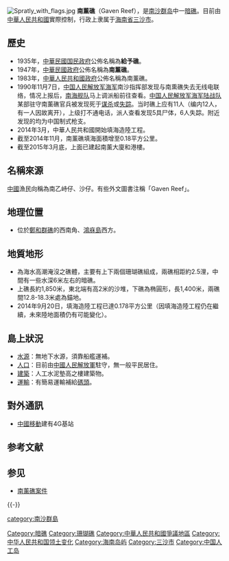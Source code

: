 {{Infobox Disputed Islands
| plural = yes
| name             =南薰礁
| image name       =
| image caption    = 
| image size       = 
| locator map      = {{三沙市}}
| map_custom       = yes
| native name      =
| native name link = 
| other_names         = Gaven Reef<br/> 南乙峙仔、沙仔
| location         = [[南海|南海]]
| coordinates      = {{Coord|10|12|50|N|114|14|00|E|display=inline,title}}
| archipelago      = [[南沙群岛|南沙群岛]]
| total islands    = 
| major islands    = 
| area             =
| length           =1400-1850米
| width            =
| coastline        =
| highest mount    = 
| elevation        = 
| country  = {{PRC}}
| country admin divisions title   = [[地級市|地級市]]
| country admin divisions         =  [[海南省|海南省]][[三沙市|三沙市]]
| country claim                 = {{ROC}}
| country claim divisions title = [[直轄市_(中華民國)|直辖市]]
| country claim divisions       = [[高雄市|高雄市]][[旗津區|旗津區]]
| country 1 claim                    = {{flag|Vietnam}}
| country 1 claim divisions title   =县
| country 1 claim divisions         = [[庆和省|庆和省]][[长沙县_(越南)|长沙县]]
|country 2 claim                    = {{PHL}}  
|country 2 claim divisions title   = 市
|country 2 claim divisions         = [[巴拉望省|巴拉望省]][[卡拉揚市|卡拉揚市]]
| population       = 
| population as of = 
| density          = 
| ethnic groups    = 
| additional info  =
}} 
[[File:Spratly_with_flags.jpg|thumb]]
'''南薰礁'''（Gaven Reef），是[[南沙群岛|南沙群岛]]中一[[暗礁|暗礁]]。目前由[[中華人民共和國|中華人民共和國]]實際控制，行政上隶属于[[海南省|海南省]][[三沙市|三沙市]]。

== 歷史 ==
* 1935年，[[中華民國|中華民國]][[国民政府|国民政府]]公佈名稱為'''給予礁'''。
* 1947年，[[中華民國政府|中華民國政府]]公佈名稱為'''南薰礁'''。
* 1983年，[[中華人民共和國政府|中華人民共和國政府]]公佈名稱為南薰礁。
* 1990年11月7日，[[中国人民解放军海军|中国人民解放军海军]]南沙指挥部发现与南熏礁失去无线电联络，情况上报后，[[南海舰队|南海舰队]]马上调派船前往查看。[[中国人民解放军海军陆战队|中国人民解放军海军陆战队]]某部驻守南薰礁官兵被发现死于[[谋杀|谋杀]]或[[失踪|失踪]]。当时礁上应有11人（编内12人，有一人因故离开），上级打不通电话，派人查看发现5具尸体，6人失踪。附近发现的均为中国制式枪支。{{Main|南薰礁案件}}
* 2014年3月，中華人民共和國開始填海造陸工程。
* 截至2014年11月，南薰礁填海面積增至0.18平方公里。
* 截至2015年3月底，{{Fact|南薰礁地面基礎設施已完成一半，|time=2015-07-28T09:19:57+00:00}}上面已建起南薰大廈和港樓。

==名稱來源==
[[中國|中國]]漁民向稱為南乙峙仔、沙仔。有些外文圖書注稱「Gaven Reef」。

==地理位置==

*位於[[鄭和群礁|鄭和群礁]]的西南角、[[鴻庥島|鴻庥島]]西方。

==地質地形==
*為海水高潮淹沒之礁體，主要有上下兩個珊瑚礁組成，兩礁相距約2.5浬，中間有一些水深6米左右的暗礁。
*上礁長約1,850米，東北端有高2米的沙堆，下礁為椭圓形，長1,400米，兩礁間12.8-18.3米處為錨地。
* 2014年9月20日，填海造陸工程已達0.178平方公里{{cn}}（因填海造陸工程仍在繼續，未來陸地面積仍有可能變化）。

==島上狀況==
*[[水源|水源]]：無地下水源，須靠船艦運補。
*[[人口|人口]]：目前由[[中國人民解放軍|中國人民解放軍]]駐守，無一般平民居住。
*[[建築|建築]]：人工水泥墊高之樓建築物。
*[[運輸|運輸]]：有簡易運輸補給[[碼頭|碼頭]]。

==對外通訊==
*[[中國移動|中國移動]]建有4G基站
== 参考文献 ==
{{Reflist}}

== 参见 ==
* [[南薰礁案件|南薰礁案件]]

{{-}}
{{Pacific Islands}}
{{亚洲领土争议}}
{{南沙群岛}}

{{DEFAULTSORT:Nanxun}}
[[Category:暗礁|Category:暗礁]]
[[Category:珊瑚礁|Category:珊瑚礁]]
[[Category:中華人民共和國爭議地區|Category:中華人民共和國爭議地區]]
[[Category:中华人民共和国领土变化|Category:中华人民共和国领土变化]]
[[Category:海南岛屿|Category:海南岛屿]]
[[Category:三沙市|Category:三沙市]]
[[category:南沙群島|category:南沙群島]]
[[Category:中国人工岛|Category:中国人工岛]]